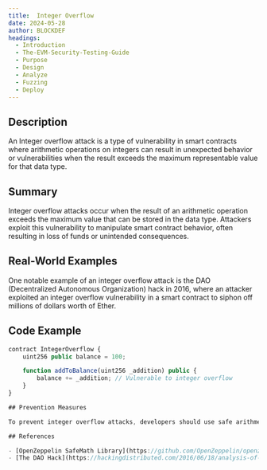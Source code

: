 ```yaml
---
title:  Integer Overflow
date: 2024-05-28
author: BLOCKDEF
headings:
  - Introduction
  - The-EVM-Security-Testing-Guide
  - Purpose
  - Design
  - Analyze
  - Fuzzing
  - Deploy
---
```


## Description

An Integer overflow attack is a type of vulnerability in smart contracts where arithmetic operations on integers can result in unexpected behavior or vulnerabilities when the result exceeds the maximum representable value for that data type.

## Summary

Integer overflow attacks occur when the result of an arithmetic operation exceeds the maximum value that can be stored in the data type. Attackers exploit this vulnerability to manipulate smart contract behavior, often resulting in loss of funds or unintended consequences.

## Real-World Examples

One notable example of an integer overflow attack is the DAO (Decentralized Autonomous Organization) hack in 2016, where an attacker exploited an integer overflow vulnerability in a smart contract to siphon off millions of dollars worth of Ether.

## Code Example

```javascript
contract IntegerOverflow {
    uint256 public balance = 100;

    function addToBalance(uint256 _addition) public {
        balance += _addition; // Vulnerable to integer overflow
    }
}

## Prevention Measures

To prevent integer overflow attacks, developers should use safe arithmetic libraries, perform bounds checking, and use data types with fixed sizes. Additionally, using libraries such as SafeMath in Solidity can help mitigate this vulnerability.

## References

- [OpenZeppelin SafeMath Library](https://github.com/OpenZeppelin/openzeppelin-contracts/blob/master/contracts/utils/math/SafeMath.sol): Safe arithmetic operations library for Solidity.
- [The DAO Hack](https://hackingdistributed.com/2016/06/18/analysis-of-the-dao-exploit/): Analysis of the DAO hack and the integer overflow vulnerability exploited by the attacker.
